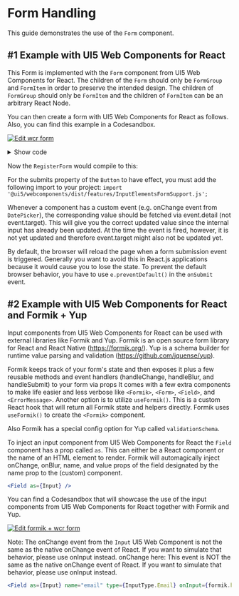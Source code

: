 
<Meta title="Knowledge Base/Form Handling" />

# Form Handling

This guide demonstrates the use of the `Form` component.

## #1 Example with UI5 Web Components for React

This Form is implemented with the `Form` component from UI5 Web Components for React.
The children of the `Form` should only be `FormGroup` and `FormItem` in order to preserve the intended design. The children of `FormGroup` should only be `FormItem` and the children of `FormItem` can be an arbitrary React Node.

You can then create a form with UI5 Web Components for React as follows. Also, you can find this example in a Codesandbox.

[![Edit wcr form](https://codesandbox.io/static/img/play-codesandbox.svg)](https://codesandbox.io/s/wcr-form-5f9c24?fontsize=14&hidenavigation=1&theme=dark)

<details>
    <summary>Show code</summary>

```jsx
import React, { useState } from 'react';
import {
  ThemeProvider,
  Form,
  FormGroup,
  FormItem,
  Input,
  Option,
  Select,
  CheckBox,
  InputType,
  Button,
  MultiComboBox,
  MultiComboBoxItem,
  DatePicker,
  Label
} from '@ui5/webcomponents-react';
//For the submits property of the button to have effect, you must add the following import
import '@ui5/webcomponents/dist/features/InputElementsFormSupport.js';

export default function RegisterForm() {
  const [email, setEmail] = useState('');
  const [password, setPassword] = useState('');
  const [country, setCountry] = useState('Germany');
  const [birthday, setBirthday] = useState('');
  const [payment, setPayment] = useState([]);
  const [terms, setTerms] = useState(false);

  const handleSubmit = (e) => {
    const values = {
      email: email,
      password: password,
      country: country,
      birthday: birthday,
      payment: payment,
      terms: terms
    };
    alert(JSON.stringify(values, null, 2));
    console.log(values);
    //prevent page reload
    e.preventDefault();
  };
  const handleEmailInput = (e) => {
    setEmail(e.target.value);
  };
  const handlePasswordInput = (e) => {
    setPassword(e.target.value);
  };
  const handleCountryChange = (e) => {
    setCountry(e.detail.selectedOption.innerText);
  };
  const handleBirthdayChange = (e) => {
    setBirthday(e.detail.value);
  };
  const handlePaymentSelectionChange = (e) => {
    const selected = [];
    Object.entries(e.detail.items).forEach(([key, val]) => {
      selected.push(val.text);
    });
    setPayment(selected);
  };
  const handleTermsChange = (e) => {
    setTerms(e.target.checked);
  };

  return (
    <ThemeProvider>
      <Form onSubmit={handleSubmit}>
        <FormGroup titleText="Create Account">
          <FormItem label={<Label required>Email</Label>}>
            <Input name="email" required type={InputType.Email} value={email} onInput={handleEmailInput} />
          </FormItem>
          <FormItem label={<Label required>Password</Label>}>
            <Input name="password" required type={InputType.Password} value={password} onInput={handlePasswordInput} />
          </FormItem>
          <FormItem label="Country">
            <Select name="country" onChange={handleCountryChange}>
              <Option>Germany</Option>
              <Option>France</Option>
              <Option>Italy</Option>
            </Select>
          </FormItem>
          <FormItem label="Date of Birth">
            <DatePicker value={birthday} onChange={handleBirthdayChange}></DatePicker>
          </FormItem>
          <FormItem label="Payment methods">
            <MultiComboBox onSelectionChange={handlePaymentSelectionChange}>
              <MultiComboBoxItem text="Credit card" />
              <MultiComboBoxItem text="PayPal" />
              <MultiComboBoxItem text="Bank transfer" />
            </MultiComboBox>
          </FormItem>
          <FormItem>
            <CheckBox
              required
              name="terms"
              text="I accept the terms of service"
              checked={terms}
              onChange={handleTermsChange}
            />
          </FormItem>
          <FormItem>
            <Button submits>Submit</Button>
          </FormItem>
        </FormGroup>
      </Form>
    </ThemeProvider>
  );
}
```

</details>

Now the `RegisterForm` would compile to this:

<RegisterForm />

For the submits property of the `Button` to have effect, you must add the following import to your project: `import '@ui5/webcomponents/dist/features/InputElementsFormSupport.js';`

Whenever a component has a custom event (e.g. onChange event from `DatePicker`), the corresponding value should be fetched via event.detail (not event.target). This will give you the correct updated value since the internal input has already been updated. At the time the event is fired, however, it is not yet updated and therefore event.target might also not be updated yet.

By default, the browser will reload the page when a form submission event is triggered. Generally you want to avoid this in React.js applications because it would cause you to lose the state.
To prevent the default browser behavior, you have to use `e.preventDefault()` in the `onSubmit` event.

## #2 Example with UI5 Web Components for React and Formik + Yup

Input components from UI5 Web Components for React can be used with external libraries like Formik and Yup.
Formik is an open source form library for React and React Native (https://formik.org/).
Yup is a schema builder for runtime value parsing and validation (https://github.com/jquense/yup).

Formik keeps track of your form's state and then exposes it plus a few reusable methods and event handlers (handleChange, handleBlur, and handleSubmit) to your form via props
It comes with a few extra components to make life easier and less verbose like `<Formik>`, `<Form>`, `<Field>`, and `<ErrorMessage>`.
Another option is to utilize `useFormik()`. This is a custom React hook that will return all Formik state and helpers directly.
Formik uses `useFormik()` to create the `<Formik>` component.

Also Formik has a special config option for Yup called `validationSchema`.

To inject an input component from UI5 Web Components for React the `Field` component has a prop called `as`.
This can either be a React component or the name of an HTML element to render. Formik will automagically inject onChange, onBlur, name, and value props of the field designated by the name prop to the (custom) component.

```jsx
<Field as={Input} />
```

You can find a Codesandbox that will showcase the use of the input components from UI5 Web Components for React together with Formik and Yup.

[![Edit formik + wcr form](https://codesandbox.io/static/img/play-codesandbox.svg)](https://codesandbox.io/s/formik-wcr-form-bt7jd2?autoresize=1&fontsize=14&hidenavigation=1&theme=dark)

Note: The onChange event from the `Input` UI5 Web Component is not the same as the native onChange event of React. If you want to simulate that behavior, please use onInput instead.
onChange here: This event is NOT the same as the native onChange event of React. If you want to simulate that behavior, please use onInput instead.

```jsx
<Field as={Input} name="email" type={InputType.Email} onInput={formik.handleChange} />
```

<Footer />
